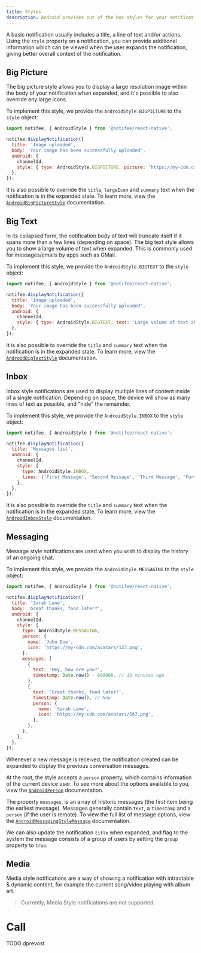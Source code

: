 ```yaml
---
title: Styles
description: Android provides out of the box styles for your notifications.
---
```


A basic notification usually includes a title, a line of text and/or actions. Using the `style` property on a notification,
you can provide additional information which can be viewed when the user expands the notification, giving better overall
context of the notification.

## Big Picture

The big picture style allows you to display a large resolution image within the body of your notification when expanded,
and it's possible to also override any large icons.

<Vimeo id="385504344" caption="Android Big Picture Style" />

To implement this style, we provide the `AndroidStyle.BIGPICTURE` to the `style` object:

```js
import notifee, { AndroidStyle } from '@notifee/react-native';

notifee.displayNotification({
  title: 'Image uploaded',
  body: 'Your image has been successfully uploaded',
  android: {
    channelId,
    style: { type: AndroidStyle.BIGPICTURE, picture: 'https://my-cdn.com/user/123/upload/456.png' },
  },
});
```

It is also possible to override the `title`, `largeIcon` and `summary` text when the notification is in the expanded state.
To learn more, view the [`AndroidBigPictureStyle`](/react-native/reference/androidbigpicturestyle) documentation.

## Big Text

In its collapsed form, the notification body of text will truncate itself if it spans more than a few lines (depending on space).
The big text style allows you to show a large volume of text when expanded. This is commonly used for messages/emails by apps
such as GMail.

<Vimeo id="385509335" caption="Android Big Text Style" />

To implement this style, we provide the `AndroidStyle.BIGTEXT` to the `style` object:

```js
import notifee, { AndroidStyle } from '@notifee/react-native';

notifee.displayNotification({
  title: 'Image uploaded',
  body: 'Your image has been successfully uploaded',
  android: {
    channelId,
    style: { type: AndroidStyle.BIGTEXT, text: 'Large volume of text shown in the expanded state' },
  },
});
```

It is also possible to override the `title` and `summary` text when the notification is in the expanded state.
To learn more, view the [`AndroidBigTextStyle`](/react-native/reference/androidbigtextstyle) documentation.

## Inbox

Inbox style notifications are used to display multiple lines of content inside of a single notification. Depending on space,
the device will show as many lines of text as possible, and "hide" the remainder.

<Vimeo id="385939542" caption="Android Inbox Style" />

To implement this style, we provide the `AndroidStyle.INBOX` to the `style` object:

```js
import notifee, { AndroidStyle } from '@notifee/react-native';

notifee.displayNotification({
  title: 'Messages list',
  android: {
    channelId,
    style: {
      type: AndroidStyle.INBOX,
      lines: ['First Message', 'Second Message', 'Third Message', 'Forth Message'],
    },
  },
});
```

It is also possible to override the `title` and `summary` text when the notification is in the expanded state.
To learn more, view the [`AndroidInboxStyle`](/react-native/reference/androidinboxstyle) documentation.

## Messaging

Message style notifications are used when you wish to display the history of an ongoing chat.

<Vimeo id="385940932" caption="Android Messaging Style" />

To implement this style, we provide the `AndroidStyle.MESSAGING` to the `style` object:

```js
import notifee, { AndroidStyle } from '@notifee/react-native';

notifee.displayNotification({
  title: 'Sarah Lane',
  body: 'Great thanks, food later?',
  android: {
    channelId,
    style: {
      type: AndroidStyle.MESSAGING,
      person: {
        name: 'John Doe',
        icon: 'https://my-cdn.com/avatars/123.png',
      },
      messages: [
        {
          text: 'Hey, how are you?',
          timestamp: Date.now() - 600000, // 10 minutes ago
        },
        {
          text: 'Great thanks, food later?',
          timestamp: Date.now(), // Now
          person: {
            name: 'Sarah Lane',
            icon: 'https://my-cdn.com/avatars/567.png',
          },
        },
      ],
    },
  },
});
```

Whenever a new message is received, the notification created can be expanded to display the previous conversation messages.

At the root, the style accepts a `person` property, which contains information of the current device user. To see more about
the options available to you, view the [`AndroidPerson`](/react-native/reference/androidperson) documentation.

The property `messages`, is an array of historic messages (the first item being the earliest message). Messages generally
contain `text`, a `timestamp` and a `person` (if the user is remote). To view the full list of message options, view the
[`AndroidMessagingStyleMessage`](/react-native/reference/androidmessagingstylemessage) documentation.

We can also update the notification `title` when expanded, and flag to the system the message consists of a group of users
by setting the `group` property to `true`.

## Media

Media style notifications are a way of showing a notification with intractable & dynamic content, for example the current
song/video playing with album art.

> Currently, Media Style notifications are not supported.

# Call

TODO dprevost
